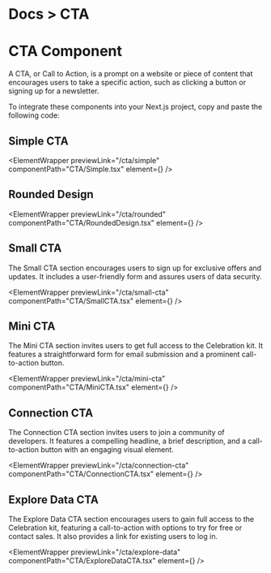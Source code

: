
<h1 className="text-gray-200 text-[14px] mt-3 ">
  <span className="text-gray-500 ">Docs ></span> CTA
</h1>

# CTA Component

A CTA, or Call to Action, is a prompt on a website or piece of content that encourages users to take a specific action, such as clicking a button or signing up for a newsletter.

To integrate these components into your Next.js project, copy and paste the following code:

## Simple CTA

<ElementWrapper
  previewLink="/cta/simple"
  componentPath="CTA/Simple.tsx"
  element={<Simple />}
/>

## Rounded Design

<ElementWrapper
  previewLink="/cta/rounded"
  componentPath="CTA/RoundedDesign.tsx"
  element={<RoundedDesign />}
/>

## Small CTA

The Small CTA section encourages users to sign up for exclusive offers and updates. It includes a user-friendly form and assures users of data security.

<ElementWrapper
  previewLink="/cta/small-cta"
  componentPath="CTA/SmallCTA.tsx"
  element={<SmallCTA />}
/>

## Mini CTA

The Mini CTA section invites users to get full access to the Celebration kit. It features a straightforward form for email submission and a prominent call-to-action button.

<ElementWrapper
  previewLink="/cta/mini-cta"
  componentPath="CTA/MiniCTA.tsx"
  element={<MiniCTA />}
/>

## Connection CTA

The Connection CTA section invites users to join a community of developers. It features a compelling headline, a brief description, and a call-to-action button with an engaging visual element.

<ElementWrapper
  previewLink="/cta/connection-cta"
  componentPath="CTA/ConnectionCTA.tsx"
  element={<ConnectionCTA />}
/>

## Explore Data CTA

The Explore Data CTA section encourages users to gain full access to the Celebration kit, featuring a call-to-action with options to try for free or contact sales. It also provides a link for existing users to log in.

<ElementWrapper
  previewLink="/cta/explore-data"
  componentPath="CTA/ExploreDataCTA.tsx"
  element={<ExploreDataCTA />}
/>
